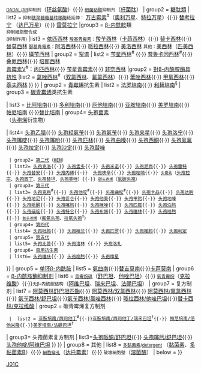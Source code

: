 {{Navbox 
| name  = 细胞壁破坏性抗生素 
| title = [[抗生素]]：[[胞外被膜抗生素]]（[[ATC代码 (J01)#J01C|J01C]]-[[ATC代码 (J01)#J01D|J01D]]） 
| groupstyle = background:PowderBlue;  
| belowstyle = background:#D3D3D3;  
|group1  = 细胞内 
|list1   = <small>抑制[[肽聚糖]]亚基的合成和运输：[[N-乙酰胞壁酸|NAM]]合成抑制</small>（[[磷霉素]]）{{·}} <small>[[D-丙氨酸-D-丙氨酸连接酶|DADAL]]/[[丙氨酸消旋酶|AR]]抑制剂</small>（[[环丝氨酸]]）{{·}} <small>[[细菌萜醇]]抑制剂</small>（[[杆菌肽]]） 
| group2 = [[糖肽类抗生素|糖肽類]]
|  list2 = <small>抑制[[肽聚糖糖基转移酶]]链延伸：</small> [[万古霉素]]<sup>#</sup>（[[奥利万星]]、[[特拉万星]]）{{·}} [[替考拉宁]] （[[达巴万星]]）{{·}} [[雷莫拉宁]] 
|group3  = [[β-内酰胺]]類<BR><small>抑制細胞壁合成<BR>(抑制{{tsl|en|Penicillin binding protein|PBP}}作用)</small>
|list3   = {{Navbox subgroup 
| groupstyle = background:PowderBlue;  
| group1 = [[青霉素]]<BR>（[[青霉烷]]衍生物） 
|  list1 = {{Navbox subgroup 
| groupstyle = background:PowderBlue;  
| group1 = [[β-内酰胺类抗生素#超广谱青霉素|超广谱]] 
| list1  = <small>[[氨基青霉素]]：</small> [[阿莫西林]]<sup>#</sup> {{·}} [[氨苄西林]]<sup>#</sup>（[[匹氨西林]]、[[海他西林]]、[[巴氨西林]]、[[美坦西林]]、[[酞氨西林]]）{{·}} [[依匹西林]] 
<small>[[羧基青霉素]]：</small>[[羧苄西林]]（[[卡茚西林]]）{{·}} [[替卡西林]]{{·}} [[替莫西林]] 
<small>[[脲基青霉素]]：</small>[[阿洛西林]]{{·}} [[哌拉西林]]{{·}} [[美洛西林]] 
<small>其他：</small>[[美西林]]（[[匹美西林]]）{{·}} [[磺苄西林]] 
| group2 = [[β-内酰胺类抗生素#窄谱青霉素|窄谱]] 
| list2  = {{Navbox subgroup 
| groupstyle = background-color: PowderBlue  
| group1 = [[β-内酰胺类抗生素#窄谱青霉素|對β-内酰胺酶敏感]] 
| list1  = [[青霉素G]]<sup>#</sup>：[[氯甲西林]]{{·}} [[苄星西林]]<sup>#</sup> {{·}} [[普鲁卡因西林]]<sup>#</sup>{{·}} [[叠氮西林]]{{·}} [[培那西林]] <BR> 
[[青霉素V]]<sup>#</sup>：[[丙匹西林]]{{·}} [[苄星青霉素]]{{·}} [[非奈西林]] 
|group2  = [[β-内酰胺类抗生素#窄谱青霉素|對β-内酰胺酶具抗性]] 
|list2   = [[氯唑西林]]<sup>#</sup>（[[双氯西林]]、[[氟氯西林]]）{{·}} [[苯唑西林]]{{·}} [[甲氧西林]]{{·}} [[萘夫西林]] 
}} 
}} 
| group2 = [[青霉烯]]抗生素
|  list2 = [[法罗培南]]{{·}} [[利替培南]]<sup>§</sup>
| group3 = [[碳青霉烯]]类抗生素

|  list3 = [[比阿培南]]{{·}} [[多利培南]]{{·}} [[厄他培南]]{{·}} [[亚胺培南]]{{·}} [[美罗培南]]{{·}} [[帕尼培南]] {{·}}[[替比培南]]
| group4= [[头孢菌素]]<BR>（[[头孢烯]]衍生物）

| list4= {{Navbox subgroup 
  | groupstyle = background-color: PowderBlue 
  | group1 = [[头孢菌素#第一代|第一代]]（[[奇异变形杆菌|P]][[大肠杆菌|Ec]][[肺炎克雷伯氏菌|K]]） 
  |  list1 = [[头孢唑啉]]<sup>#</sup>{{·}} [[头孢乙腈]]{{·}} [[头孢羟氨苄]]{{·}} [[头孢氨苄]]{{·}} [[头孢来星]]{{·}} [[头孢洛宁]]{{·}} [[头孢噻啶]]{{·}} [[头孢噻吩]]{{·}} [[头孢匹林]]{{·}} [[头孢曲嗪]]{{·}} [[头孢西酮]]{{·}} [[头孢氮氟]]{{·}}  [[头孢拉定]]{{·}} [[头孢沙定]]{{·}} [[头孢替唑]] 
  | group2= [[头孢菌素#第二代|第二代]]（[[流感嗜血杆菌|H]][[产气肠杆菌|E]][[脑膜炎双球菌|N]]） 
  | list2= [[头孢克洛]]{{·}} [[头孢孟多]]{{·}} [[头孢米诺]]{{·}} [[头孢尼西]]{{·}} [[头孢雷特]]{{·}} [[头孢替安]]{{·}} [[头孢丙烯]]{{·}}  [[头孢呋辛]]{{·}} [[头孢唑喃]]{{·}} <small>[[头霉素]]</small>（[[头孢拉宗]]、[[头孢西丁]]、[[头孢替坦]]、[[头孢美唑]]）{{·}} <small>[[碳头孢烯]]</small>（[[氯碳头孢]]） 
  | group3= [[头孢菌素#T第三代|第三代]] 
  | list3= [[头孢克肟]]<sup>#</sup>{{·}} [[头孢他啶]]<sup>#</sup>{{·}} [[头孢曲松]]<sup>#</sup>{{·}} [[头孢卡品]]{{·}} [[头孢达肟]]{{·}} [[头孢地尼]]{{·}} [[头孢妥仑]]{{·}} [[头孢他美]]{{·}} [[头孢甲肟]]{{·}} [[头孢地嗪]]{{·}} [[头孢哌酮]]{{·}} [[头孢噻肟]]{{·}} [[头孢咪唑]]{{·}} [[头孢匹胺]]{{·}} [[头孢泊肟酯|头孢泊肟]]{{·}} [[头孢磺啶]]{{·}} [[头孢特仑]]{{·}} [[头孢布烯]]{{·}} [[头孢噻林]]{{·}} [[头孢唑肟]]{{·}} <small>[[氧头孢烯]]</small>（[[氟氧头孢]]、[[拉氧头孢]]<sup>‡</sup>） 
  | group4= [[头孢菌素#第四代|第四代]] 
  | list4= [[头孢吡肟]]{{·}} [[头孢唑兰]]{{·}} [[头孢匹罗]]{{·}} [[头孢喹肟]]{{·}} [[头孢利定]]
  | group5= [[头孢菌素#第五代|第五代]] 
  | list5= [[头孢比普]]{{·}} [[头孢洛林]] {{·}} [[头孢洛扎]]
  | group6= [[兽用抗生素]] 
  | list6= [[头孢噻呋]]{{·}} [[头孢喹肟]]{{·}} [[头孢维星]] 
}} 
| group5 = [[单环β-内酰胺]] 
|  list5 = [[氨曲南]]{{·}}[[替吉莫南]]{{·}}[[卡芦莫南]] 
| group6 = [[β-内酰胺酶抑制剂]] 
|  list6 = <small>[[青霉烷砜]]</small>（[[舒巴坦]]、[[他唑巴坦]]）{{·}} <small>[[氧青霉烷]]</small>（[[克拉维酸]]）{{·}}<small>无β-内酰胺结构</small>（[[阿维巴坦]]、[[瑞来巴坦]]、[[法硼巴坦]]）
| group7 = 复方制剂 
|  list7 = {{Navbox subgroup 
  | groupstyle = background-color: PowderBlue 
  | group1 = 青霉素复方制剂
  |  list1 =[[阿莫西林克拉維酸鉀]]<sup>#</sup>{{·}} [[阿莫西林舒巴坦匹酯]]{{·}} [[阿莫西林/双氯西林]]{{·}} [[阿莫西林/氟氯西林]] {{·}} [[氨苄西林/舒巴坦]]{{·}}[[氨苄西林/氯唑西林]]{{·}} [[哌拉西林/他唑巴坦]]{{·}}[[替卡西林/克拉维酸]]
| group2 = 碳青霉烯复方制剂
  |  list2 = [[亚胺培南/西司他丁]]<sup>#</sup>{{·}}[[亚胺培南/西司他丁/瑞来巴坦]]<sup>†</sup>{{·}} [[帕尼培南/倍他米隆]]{{·}}[[美罗培南/法硼巴坦]]<sup>†</sup>
| group3= 头孢菌素复方制剂 
| list3=[[头孢哌酮钠舒巴坦钠|头孢哌酮/舒巴坦]]{{·}} [[头孢噻肟/舒巴坦]]{{·}} [[头孢他啶/阿维巴坦]]
}}
}} 
| group8 = 其他  
|  list8 = <small>[[多黏菌素]]/[[detergent]]</small> （[[黏菌素]]、[[多黏菌素B]]）{{·}} <small>[[去极化|細胞穿孔]]</small>（[[达托霉素]]）{{·}} <small>破壞細胞壁</small>（[[溶菌酶]]） 
| below = {{PharmNavFootnote}}{{Bacteria navs}} 
}} 
<noinclude> 
[[Category:採用ATC碼的藥物模板|J01C]] 
</noinclude>